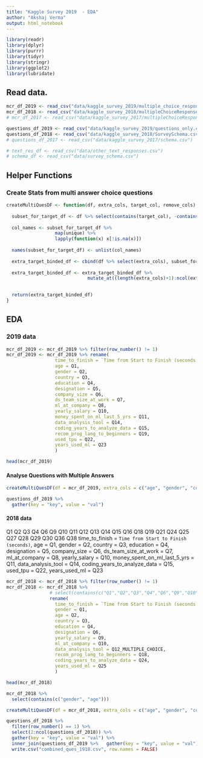 ```yaml
---
title: "Kaggle Survey 2019  - EDA"
author: "Akshaj Verma"
output: html_notebook
---
```



```r
library(readr)
library(dplyr)
library(purrr)
library(tidyr)
library(stringr)
library(ggplot2)
library(lubridate)
```


## Read data.
```r
mcr_df_2019 <- read_csv("data/kaggle_survey_2019/multiple_choice_responses.csv")
mcr_df_2018 <- read_csv("data/kaggle_survey_2018/multipleChoiceResponses.csv")
# mcr_df_2017 <- read_csv("data/kaggle_survey_2017/multipleChoiceResponses.csv")

questions_df_2019 <- read_csv("data/kaggle_survey_2019/questions_only.csv")
questions_df_2018 <- read_csv("data/kaggle_survey_2018/SurveySchema.csv")
# questions_df_2017 <- read_csv("data/kaggle_survey_2017/schema.csv")

# text_res_df <- read_csv("data/other_text_responses.csv")
# schema_df <- read_csv("data/survey_schema.csv")
```


## Helper Functions


### Create Stats from multi answer choice questions

```r
createMultiQuesDF <- function(df, extra_cols, target_col, remove_cols) {
  
  subset_for_target_df <- df %>% select(contains(target_col), -contains(remove_cols))
  
  col_names <- subset_for_target_df %>%
                  map(unique) %>%
                  lapply(function(x) x[!is.na(x)])
  
  names(subset_for_target_df) <- unlist(col_names)
  
  extra_target_binded_df <- cbind(df %>% select(extra_cols), subset_for_target_df)
  
  extra_target_binded_df <- extra_target_binded_df %>%
                              mutate_at((length(extra_cols)+1):ncol(extra_target_binded_df), function(x) if_else(is.na(x), 0, 1)) 

  
  return(extra_target_binded_df)
}
```


## EDA

### 2019 data
```r
mcr_df_2019 <- mcr_df_2019 %>% filter(row_number() != 1)
mcr_df_2019 <- mcr_df_2019 %>% rename(
                  time_to_finish = `Time from Start to Finish (seconds)`,
                  age = Q1,
                  gender = Q2,
                  country = Q3,
                  education = Q4,
                  designation = Q5,
                  company_size = Q6,
                  ds_team_size_at_work = Q7,
                  ml_at_company = Q8,
                  yearly_salary = Q10,
                  money_spent_on_ml_last_5_yrs = Q11,
                  data_analysis_tool = Q14,
                  coding_years_to_analyze_data = Q15,
                  recom_prog_lang_to_beginners = Q19,
                  used_tpu = Q22,
                  years_used_ml = Q23
                  )

head(mcr_df_2019)
```

#### Analyse Questions with Multiple Answers
```r
createMultiQuesDF(df = mcr_df_2019, extra_cols = c("age", "gender", "country"), target_col = "Q17", remove_cols = "OTHER_TEXT")
```

```r
questions_df_2019 %>%
  gather(key = "key", value = "val")
```





#### 2018 data


Q1
Q2
Q3
Q4
Q6
Q9
Q10
Q11
Q12
Q13
Q14
Q15
Q16
Q18
Q19
Q21
Q24
Q25
Q27
Q28
Q29
Q30
Q36
Q38
time_to_finish = `Time from Start to Finish (seconds)`,
                  age = Q1,
                  gender = Q2,
                  country = Q3,
                  education = Q4,
                  designation = Q5,
                  company_size = Q6,
                  ds_team_size_at_work = Q7,
                  ml_at_company = Q8,
                  yearly_salary = Q10,
                  money_spent_on_ml_last_5_yrs = Q11,
                  data_analysis_tool = Q14,
                  coding_years_to_analyze_data = Q15,
                  used_tpu = Q22,
                  years_used_ml = Q23
```r
mcr_df_2018 <- mcr_df_2018 %>% filter(row_number() != 1)
mcr_df_2018 <- mcr_df_2018 %>%
                # select(contains(c("Q1","Q2","Q3","Q4","Q6","Q9","Q10","Q11","Q12","Q13","Q14","Q15","Q16","Q18","Q19","Q21","Q24","Q25","Q27","Q28","Q29","Q30","Q36","Q38"))) %>%
                rename(
                  time_to_finish = `Time from Start to Finish (seconds)`,
                  gender = Q1,
                  age = Q2,
                  country = Q3,
                  education = Q4,
                  designation = Q6,
                  yearly_salary = Q9,
                  ml_at_company = Q10,
                  data_analysis_tool = Q12_MULTIPLE_CHOICE,
                  recom_prog_lang_to_beginners = Q18,
                  coding_years_to_analyze_data = Q24, 
                  years_used_ml = Q25
                  )

head(mcr_df_2018)
```

```r
mcr_df_2018 %>%
  select(contains(c("gender", "age")))
```

```r
createMultiQuesDF(df = mcr_df_2018, extra_cols = c("age", "gender", "country"), target_col = "Q27", remove_cols = "OTHER_TEXT")
```

```r
questions_df_2018 %>%
  filter(row_number() == 1) %>%
  select(2:ncol(questions_df_2018)) %>%
  gather(key = "key", value = "val") %>%
  inner_join(questions_df_2019 %>%   gather(key = "key", value = "val"), "val") %>%
  write.csv("combined_ques_1918.csv", row.names = FALSE)
```



